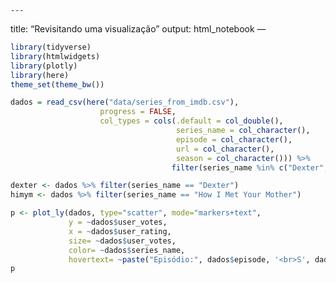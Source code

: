     ---
title: "Revisitando uma visualização"
output: html_notebook
---

```r
library(tidyverse)
library(htmlwidgets)
library(plotly)
library(here)
theme_set(theme_bw())
```


```r
dados = read_csv(here("data/series_from_imdb.csv"), 
                    progress = FALSE,
                    col_types = cols(.default = col_double(), 
                                     series_name = col_character(), 
                                     episode = col_character(), 
                                     url = col_character(),
                                     season = col_character())) %>% 
                                    filter(series_name %in% c("Dexter", "How I Met Your Mother")) 

dexter <- dados %>% filter(series_name == "Dexter") 
himym <- dados %>% filter(series_name == "How I Met Your Mother") 

```

```r
p <- plot_ly(dados, type="scatter", mode="markers+text",
             y = ~dados$user_votes, 
             x = ~dados$user_rating, 
             size= ~dados$user_votes, 
             color= ~dados$series_name,
             hovertext= ~paste("Episódio:", dados$episode, '<br>S', dados$season, 'E', dados$season_ep)
p
```